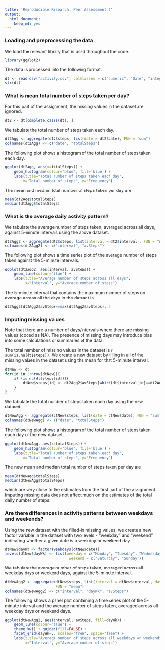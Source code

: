```yaml
---
title: 'Reproducible Research: Peer Assessment 1'
output:
  html_document:
    keep_md: yes
---
```



### Loading and preprocessing the data
We load the relevant library that is used throughout the code.
```r
library(ggplot2)
```

The data is processed into the following format.
```r
dt <- read.csv("activity.csv", colClasses = c("numeric", "Date", "integer"))
str(dt)
```


### What is mean total number of steps taken per day?
For this part of the assignment, the missing values in the dataset are ignored.
```r
dt2 <- dt[complete.cases(dt), ]
```

We tabulate the total number of steps taken each day.
```r
dt2Agg <- aggregate(dt2$steps, list(date = dt2$date), FUN = "sum")
colnames(dt2Agg) <- c("date", "totalSteps")
```

The following plot shows a histogram of the total number of steps taken each day.
```r
ggplot(dt2Agg, aes(x=totalSteps)) + 
    geom_histogram(colour="blue", fill='blue') + 
    labs(title="Total number of steps taken each day", 
        x="Total number of steps", y="Frequency")
```

The mean and median total number of steps taken per day are
```r
mean(dt2Agg$totalSteps)
median(dt2Agg$totalSteps)
```


### What is the average daily activity pattern?
We tabulate the average number of steps taken, averaged across all days, against 5-minute intervals using the above dataset. 
```r
dt2Agg2 <- aggregate(dt2$steps, list(interval = dt2$interval), FUN = "mean")
colnames(dt2Agg2) <- c("interval", "avSteps")
```

The following plot shows a time series plot of the average number of steps taken against the 5-minute intervals. 
```r
ggplot(dt2Agg2, aes(interval, avSteps)) +
    geom_line(colour="blue") +
    labs(title="Average number of steps across all days", 
         x="Interval", y="Average number of steps")
```

The 5-minute interval that contains the maximum number of steps on average across all the days in the dataset is
```r
dt2Agg2[dt2Agg2$avSteps==max(dt2Agg2$avSteps), ]
```


### Imputing missing values
Note that there are a number of days/intervals where there are missing values (coded as NA). The presence of missing days may introduce bias into some calculations or summaries of the data.

The total number of missing values in the dataset is `r sum(is.na(dt$steps))`. We create a new dataset by filling in all of the missing values in the dataset using the mean for that 5-minute interval.
```r
dtNew <- dt
for(id in 1:nrow(dtNew)){
    if (is.na(dt$steps[id])){
        dtNew$steps[id] <- dt2Agg2$avSteps[which(dt$interval[id]==dt2Agg2$interval)]
    }
}
```

We tabulate the total number of steps taken each day using the new dataset.
```r
dtNewAgg <- aggregate(dtNew$steps, list(date = dtNew$date), FUN = "sum")
colnames(dtNewAgg) <- c("date", "totalSteps")
```

The following plot shows a histogram of the total number of steps taken each day of the new dataset.
```r
ggplot(dtNewAgg, aes(x=totalSteps)) + 
    geom_histogram(colour="blue", fill='blue') + 
    labs(title="Total number of steps taken each day", 
        x="Total number of steps", y="Frequency")
```

The new mean and median total number of steps taken per day are
```r
mean(dtNewAgg$totalSteps)
median(dtNewAgg$totalSteps)
```
which are very close to the estimates from the first part of the assignment. Imputing missing data does not affect much on the estimates of the total daily number of steps.


### Are there differences in activity patterns between weekdays and weekends?
Using the new dataset with the filled-in missing values, we create a new factor variable in the dataset with two levels - "weekday" and "weekend" indicating whether a given date is a weekday or weekend day.
```r
dtNew$dayWk <- factor(weekdays(dtNew$date))
levels(dtNew$dayWk) <- list(weekday = c("Monday", "Tuesday", "Wednesday", "Thursday", "Friday"),
                             weekend = c("Saturday", "Sunday"))
```

We tabulate the average number of steps taken, averaged across all weekday days or weekend days, against the 5-minute interval.
```r
dtNewAgg2 <- aggregate(dtNew$steps, list(interval = dtNew$interval, dayWk = dtNew$dayWk), 
                       FUN = "mean")
colnames(dtNewAgg2) <- c("interval", "dayWk", "avSteps")
```

The following shows a panel plot containing a time series plot of the 5-minute interval and the average number of steps taken, averaged across all weekday days or weekend days.
```r
ggplot(dtNewAgg2, aes(interval, avSteps, fill=dayWk)) +
    geom_line(colour="blue") +
    theme_bw() + guides(fill=FALSE) +
    facet_grid(dayWk~., scales="free", space="free") + 
    labs(title="Average number of steps across all weekdays or weekends", 
         x="Interval", y="Average number of steps")
```
